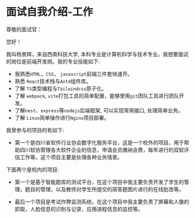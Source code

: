 # 面试自我介绍-工作

尊敬的面试官：
<p style={{textIndent: '2em'}}>
  您好！
</p>

<p style={{textIndent: '2em'}}>
  我叫杨景辉，来自西南科技大学, 本科专业是计算机科学与技术专业。我想要面试的岗位是前端开发岗。我的专业技能如下:
</p>

- 我熟悉`HTML`，`CSS`， `javascript`前端三件套快速开。
- 熟悉 `React`技术栈与`Antd`组件库。
- 了解 `TS`类型编程与`Tailwindcss`原⼦化。
- 了解 `webpack`, `vite`打包⼯具的简单配置，能够使用`git`团队⼯具进行团队开发。
- 了解`nest`、`express`等`nodejs`后端框架, 可以实现常⽤接⼝, 处理简单业务。
- 了解 `Linux`简单操作进行`Nginx`项⽬部署。

<p style={{textIndent: '2em'}}>
  我曾参与的项目的有如下:
</p>

- 第一个是四川省软件⾏业协会数字化服务平台，这是一个校外的项目，用于帮助四川软协管理各大软件企业的信息，申请会员缴纳会费，每年进行的双软评估工作等。这个项目主要是处理各种业务情景。

<p style={{textIndent: '2em'}}>
  下面两个是校内的项目:
</p>

- 第一个是基于智能题库的测试平台，在这个项目中我主要负责开发了学生的管理，题目的管理，以及教师对学生所提交的简答题图片进行的在线批改等。

- 最后一个项目是考试作弊监测系统，在这个项目中我主要负责了屏幕和人像的抓取，人脸信息的识别与记录，应用进程信息的监控等。
